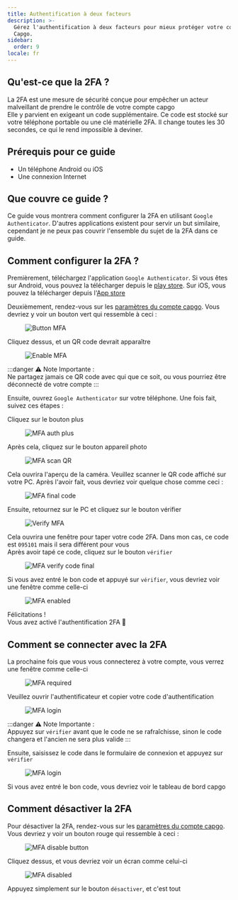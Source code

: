 ```yaml
---
title: Authentification à deux facteurs
description: >-
  Gérez l'authentification à deux facteurs pour mieux protéger votre compte
  Capgo.
sidebar:
  order: 9
locale: fr
---
```


## Qu'est-ce que la 2FA ?

La 2FA est une mesure de sécurité conçue pour empêcher un acteur malveillant de prendre le contrôle de votre compte capgo\
Elle y parvient en exigeant un code supplémentaire. Ce code est stocké sur votre téléphone portable ou une clé matérielle 2FA. Il change toutes les 30 secondes, ce qui le rend impossible à deviner.

## Prérequis pour ce guide
 - Un téléphone Android ou iOS
 - Une connexion Internet

## Que couvre ce guide ?

Ce guide vous montrera comment configurer la 2FA en utilisant `Google Authenticator`. D'autres applications existent pour servir un but similaire, cependant je ne peux pas couvrir l'ensemble du sujet de la 2FA dans ce guide.

## Comment configurer la 2FA ?

Premièrement, téléchargez l'application `Google Authenticator`. Si vous êtes sur Android, vous pouvez la télécharger depuis le [play store](https://play.google.com/store/apps/details/?id=comgoogleandroidappsauthenticator2). Sur iOS, vous pouvez la télécharger depuis l'[App store](https://appsapplecom/us/app/google-authenticator/id388497605/)

Deuxièmement, rendez-vous sur les [paramètres du compte capgo](https://web.capgo.app/dashboard/settings/account/). Vous devriez y voir un bouton vert qui ressemble à ceci :

<figure><img style="margin-left: auto; margin-right: auto" src="/button-mfa.webp" alt="Button MFA" /><figcaption></figcaption></figure>

Cliquez dessus, et un QR code devrait apparaître

<figure><img style="margin-left: auto; margin-right: auto" src="/enable-mfa.webp" alt="Enable MFA" /><figcaption></figcaption></figure>

:::danger
⚠️ Note Importante : \
Ne partagez jamais ce QR code avec qui que ce soit, ou vous pourriez être déconnecté de votre compte
:::

Ensuite, ouvrez `Google Authenticator` sur votre téléphone. Une fois fait, suivez ces étapes :

Cliquez sur le bouton plus

<figure><img style="margin-left: auto; margin-right: auto" src="/mfa-auth-plus.webp" alt="MFA auth plus" /><figcaption></figcaption></figure>

Après cela, cliquez sur le bouton appareil photo

<figure><img style="margin-left: auto; margin-right: auto" src="/mfa-scan-qr.webp" alt="MFA scan QR" /><figcaption></figcaption></figure>

Cela ouvrira l'aperçu de la caméra. Veuillez scanner le QR code affiché sur votre PC. Après l'avoir fait, vous devriez voir quelque chose comme ceci :

<figure><img style="margin-left: auto; margin-right: auto" src="/mfa-final-code.webp" alt="MFA final code" /><figcaption></figcaption></figure>

Ensuite, retournez sur le PC et cliquez sur le bouton vérifier

<figure><img style="margin-left: auto; margin-right: auto" src="/enable-mfa-verify.webp" alt="Verify MFA" /><figcaption></figcaption></figure>

Cela ouvrira une fenêtre pour taper votre code 2FA. Dans mon cas, ce code est `095101` mais il sera différent pour vous\
Après avoir tapé ce code, cliquez sur le bouton `vérifier`

<figure><img style="margin-left: auto; margin-right: auto" src="/mfa-verify-final-code.webp" alt="MFA verify code final" /><figcaption></figcaption></figure>

Si vous avez entré le bon code et appuyé sur `vérifier`, vous devriez voir une fenêtre comme celle-ci

<figure><img style="margin-left: auto; margin-right: auto" src="/mfa-enabled.webp" alt="MFA enabled" /><figcaption></figcaption></figure>

Félicitations !\
Vous avez activé l'authentification 2FA 🎉

## Comment se connecter avec la 2FA

La prochaine fois que vous vous connecterez à votre compte, vous verrez une fenêtre comme celle-ci
<figure><img style="margin-left: auto; margin-right: auto" src="/mfa-required.webp" alt="MFA required" /><figcaption></figcaption></figure>

Veuillez ouvrir l'authentificateur et copier votre code d'authentification

<figure><img style="margin-left: auto; margin-right: auto" src="/mfa-login.webp" alt="MFA login" /><figcaption></figcaption></figure>

:::danger
⚠️ Note Importante : \
Appuyez sur `vérifier` avant que le code ne se rafraîchisse, sinon le code changera et l'ancien ne sera plus valide
:::

Ensuite, saisissez le code dans le formulaire de connexion et appuyez sur `vérifier`

<figure><img style="margin-left: auto; margin-right: auto" src="/mfa-final-login-verify.webp" alt="MFA login" /><figcaption></figcaption></figure>

Si vous avez entré le bon code, vous devriez voir le tableau de bord capgo

## Comment désactiver la 2FA

Pour désactiver la 2FA, rendez-vous sur les [paramètres du compte capgo](https://web.capgo.app/dashboard/settings/account/). Vous devriez y voir un bouton rouge qui ressemble à ceci :

<figure><img style="margin-left: auto; margin-right: auto" src="/mfa-disable-button.webp" alt="MFA disable button" /><figcaption></figcaption></figure>

Cliquez dessus, et vous devriez voir un écran comme celui-ci

<figure><img style="margin-left: auto; margin-right: auto" src="/mfa-disable-2.webp" alt="MFA disabled" /><figcaption></figcaption></figure>

Appuyez simplement sur le bouton `désactiver`, et c'est tout